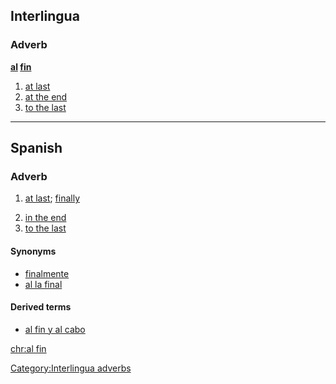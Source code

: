 ==Interlingua==

===Adverb===
'''[[al]] [[fin]]'''

# [[at last]]
# [[at the end]]
# [[to the last]]

[[Category:Interlingua adverbs]]

----

==Spanish==

===Adverb===
{{es-adv|head=[[al]] [[fin]]}}

# {{label|es|idiomatic}} [[at last]]; [[finally]]
# [[in the end]]
# [[to the last]]

====Synonyms====
* [[finalmente]]
* [[al la final]]

====Derived terms====
* [[al fin y al cabo]]

[[chr:al fin]]
